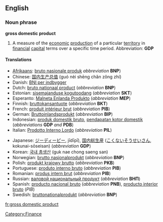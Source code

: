 ==English==

===Noun phrase===
'''gross domestic product'''

# A measure of the [[economic]] [[production]] of a particular [[territory]] in [[financial]] [[capital]] terms over a specific time period.  Abbreviation: '''GDP'''

====Translations====
{{trans-top|gross domestic product}}
*[[Afrikaans]]: [[bruto nasionale produk]] ''abbreviation'' '''BNP''')
*Chinese: [[国内生产总值]] (guó nèi shēng chǎn zǒng zhí)
*Danish: [[BNI per indbygger]]
*Dutch: [[bruto nationaal product]] (''abbreviation'' '''BNP''')
*Estonian: [[sisemajanduse kogutoodang]] (''abbreviation'' '''SKT''')
*Esperanto: [[Malneta Enlanda Produkto]] (''abbreviation'' '''MEP''')
*Finnish: [[bruttokansantuote]] (''abbreviation'' '''BKT''')
*French: [[produit intérieur brut]] {{m}} (''abbreviation'' '''PIB''')
*German: [[Bruttoinlandsprodukt]] {{n}} (''abbreviation'' '''BIP''')
*Indonesian: [[produk domestik bruto]], [[pendapatan kotor domestik]] (''abbreviations'' '''GDP''' ''and'' '''PDB''')
*Italian: [[Prodotto Interno Lordo]] (''abbreviation'' '''PIL''')
{{trans-mid}}
*Japanese: [[ジーディーピー]], jīdīpī), [[国内]][[総生産]] ([[こくない]][[そうせいさん]], kokunai-sōseisan) (''abbreviation'' '''GDP''')
*Korean: [[국내 총생산]] (guk nae chong saeng san)
*Norwegian: [[brutto nasjonalprodukt]] (''abbreviation'' '''BNP''')
*Polish: [[produkt krajowy brutto]] (''abbreviation'' '''PKB''')
*Portuguese: [[produto interno bruto]] (''abbreviation'' '''PIB''')
*Romanian: [[produs intern brut]] (''abbreviation'' '''PIB''')
*Russian: [[валовой национальный продукт]] (''abbreviation'' '''ВНП''')
*Spanish: [[producto nacional bruto]] (''abbreviation'' '''PNB'''), [[producto interior bruto]] (''PIB'')
*Swedish: [[bruttonationalprodukt]] (''abbreviation'' '''BNP''')
{{trans-bottom}}

[[Category:Finance]]

[[fr:gross domestic product]]